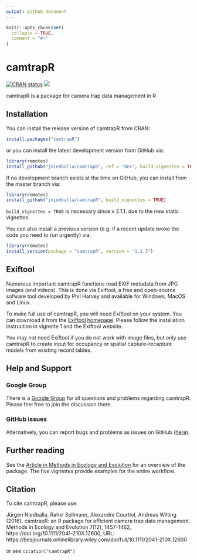 ```yaml
---
output: github_document
---
```


<!-- README.md is generated from README.Rmd. Please edit that file -->

```r
knitr::opts_chunk$set(
  collapse = TRUE,
  comment = "#>"
)
```

# camtrapR

<!-- badges: start -->
[![CRAN status](https://www.r-pkg.org/badges/version/camtrapR)](https://CRAN.R-project.org/package=camtrapR)
[![](http://cranlogs.r-pkg.org/badges/camtrapR)](https://cran.r-project.org/package=camtrapR)
<!-- [![Build Status](https://travis-ci.org/jniedballa/camtrapR.svg?branch=master)](https://travis-ci.org/jniedballa/camtrapR) -->
<!-- badges: end -->

camtrapR is a package for camera trap data management in R.


## Installation

You can install the release version of camtrapR from CRAN:

```r
install.packages("camtrapR")
```

or you can install the latest development version from GitHub via: 

```r
library(remotes)
install_github("jniedballa/camtrapR", ref = "dev", build_vignettes = TRUE)
```


If no development branch exists at the time on GitHub, you can install from the master branch via:

```r
library(remotes)
install_github("jniedballa/camtrapR", build_vignettes = TRUE)
```

`build_vignettes = TRUE` is necessary since v 2.1.1. due to the new static vignettes. 

You can also install a previous version (e.g. if a recent update broke the code you need to run urgently) via:

```r
library(remotes)
install_version(package = "camtrapR", version = "1.2.3")
```

## Exiftool

Numerous important camtrapR functions read EXIF metadata from JPG images (and videos). This is done via Exiftool, a free and open-source sofware tool developed by Phil Harvey and available for Windows, MacOS and Linux.

To make full use of camtrapR, you will need Exiftool on your system. You can download it from the [Exiftool homepage](https://exiftool.org/). Please follow the installation instruction in vignette 1 and the Exiftool website.

You may not need Exiftool if you do not work with image files, but only use camtrapR to create input for occupancy or spatial capture-recapture models from existing record tables.

## Help and Support

### Google Group

There is a [Google Group](https://groups.google.com/forum/#!forum/camtrapr) for all questions and problems regarding camtrapR. Please feel free to join the discussion there.

### GitHub issues

Alternatively, you can report bugs and problems as issues on GitHub [(here)](https://github.com/jniedballa/camtrapR/issues).

## Further reading

See the [Article in Methods in Ecology and Evolution](https://besjournals.onlinelibrary.wiley.com/doi/full/10.1111/2041-210X.12600) for an overview of the package. The five vignettes provide examples for the entire workflow.

## Citation

To cite camtrapR, please use:

Jürgen Niedballa, Rahel Sollmann, Alexandre Courtiol, Andreas Wilting (2016). camtrapR: an R package for efficient
  camera trap data management. Methods in Ecology and Evolution 7(12), 1457-1462, https://doi.org/10.1111/2041-210X.12600, URL: https://besjournals.onlinelibrary.wiley.com/doi/full/10.1111/2041-210X.12600

or see `citation("camtrapR")`